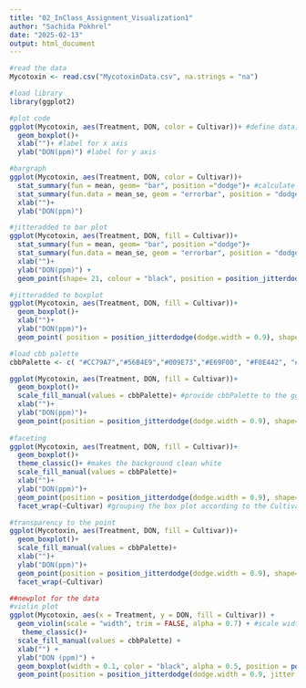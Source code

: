 ```yaml
---
title: "02_InClass_Assignment_Visualization1"
author: "Sachida Pokhrel"
date: "2025-02-13"
output: html_document
---
```

```r
#read the data
Mycotoxin <- read.csv("MycotoxinData.csv", na.strings = "na")

#load library
library(ggplot2)

#plot code
ggplot(Mycotoxin, aes(Treatment, DON, color = Cultivar))+ #define data, provide x and y axis through aesthetics, color the plot according to cultivar
  geom_boxplot()+
  xlab("")+ #label for x axis
  ylab("DON(ppm)") #label for y axis

#bargraph
ggplot(Mycotoxin, aes(Treatment, DON, color = Cultivar))+
  stat_summary(fun = mean, geom= "bar", position ="dodge")+ #calculate summary output using stat_summary and plot the mean as bar. The postion dodge separates the bar out of the column
  stat_summary(fun.data = mean_se, geom = "errorbar", position = "dodge")+ #calculate standard error from mean and plot error bar.
  xlab("")+
  ylab("DON(ppm)")

#jitteradded to bar plot
ggplot(Mycotoxin, aes(Treatment, DON, fill = Cultivar))+
  stat_summary(fun = mean, geom= "bar", position ="dodge")+
  stat_summary(fun.data = mean_se, geom = "errorbar", position = "dodge")+
  xlab("")+
  ylab("DON(ppm)") +
  geom_point(shape= 21, colour = "black", position = position_jitterdodge(dodge.width = 0.9)) #add jitter with empty circle as shape, black color and jitter are moves separate from the column

#jitteradded to boxplot
ggplot(Mycotoxin, aes(Treatment, DON, fill = Cultivar))+
  geom_boxplot()+
  xlab("")+
  ylab("DON(ppm)")+
  geom_point( position = position_jitterdodge(dodge.width = 0.9), shape= 21, color = "black")

#load cbb palette
cbbPalette <- c( "#CC79A7","#56B4E9","#009E73","#E69F00", "#F0E442", "#0072B2", "#D55E00" )

ggplot(Mycotoxin, aes(Treatment, DON, fill = Cultivar))+
  geom_boxplot()+
  scale_fill_manual(values = cbbPalette)+ #provide cbbPalette to the ggplot to use the color palette while using fill function
  xlab("")+
  ylab("DON(ppm)")+
  geom_point(position = position_jitterdodge(dodge.width = 0.9), shape= 21)
    
#faceting
ggplot(Mycotoxin, aes(Treatment, DON, fill = Cultivar))+
  geom_boxplot()+
  theme_classic()+ #makes the background clean white
  scale_fill_manual(values = cbbPalette)+
  xlab("")+
  ylab("DON(ppm)")+
  geom_point(position = position_jitterdodge(dodge.width = 0.9), shape= 21)+
  facet_wrap(~Cultivar) #grouping the box plot according to the Cultivar

#transparency to the point
ggplot(Mycotoxin, aes(Treatment, DON, fill = Cultivar))+
  geom_boxplot()+
  scale_fill_manual(values = cbbPalette)+
  xlab("")+
  ylab("DON(ppm)")+
  geom_point(position = position_jitterdodge(dodge.width = 0.9), shape= 21, colour = "black", alpha= 0.5)+ #alpha adds transparency to the point since its inside the command of geom_point
  facet_wrap(~Cultivar)

##newplot for the data
#violin plot
ggplot(Mycotoxin, aes(x = Treatment, y = DON, fill = Cultivar)) +
  geom_violin(scale = "width", trim = FALSE, alpha = 0.7) + #scale width makes sure all violins for each 
   theme_classic()+
  scale_fill_manual(values = cbbPalette) +
  xlab("") +
  ylab("DON (ppm)") +
  geom_boxplot(width = 0.1, color = "black", alpha = 0.5, position = position_dodge(0.9)) + #add boxplot inside
  geom_point(position = position_jitterdodge(dodge.width = 0.9, jitter.width = 0.2), alpha = 0.7, size = 1, shape = 21, color = "black")
 
```

